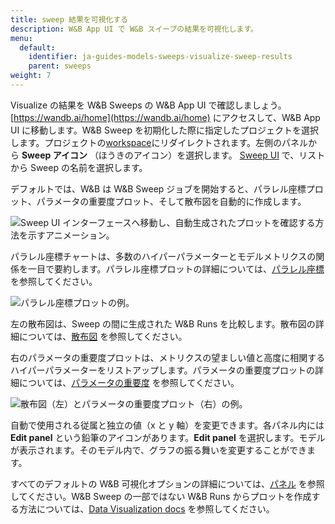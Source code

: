 ```yaml
---
title: sweep 結果を可視化する
description: W&B App UI で W&B スイープの結果を可視化します。
menu:
  default:
    identifier: ja-guides-models-sweeps-visualize-sweep-results
    parent: sweeps
weight: 7
---
```


Visualize の結果を W&B Sweeps の W&B App UI で確認しましょう。[https://wandb.ai/home](https://wandb.ai/home) にアクセスして、W&B App UI に移動します。W&B Sweep を初期化した際に指定したプロジェクトを選択します。プロジェクトの[workspace](/ja/guides/models/track/workspaces)にリダイレクトされます。左側のパネルから **Sweep アイコン** （ほうきのアイコン）を選択します。 [Sweep UI](/ja/./visualize-sweep-results) で、リストから Sweep の名前を選択します。

デフォルトでは、W&B は W&B Sweep ジョブを開始すると、パラレル座標プロット、パラメータの重要度プロット、そして散布図を自動的に作成します。

<Frame>
    <img src="/images/sweeps/navigation_sweeps_ui.gif" alt="Sweep UI インターフェースへ移動し、自動生成されたプロットを確認する方法を示すアニメーション。"  />
</Frame>

パラレル座標チャートは、多数のハイパーパラメーターとモデルメトリクスの関係を一目で要約します。パラレル座標プロットの詳細については、[パラレル座標](/ja/guides/models/app/features/panels/parallel-coordinates) を参照してください。

<Frame>
    <img src="/images/sweeps/example_parallel_coordiantes_plot.png" alt="パラレル座標プロットの例。"  />
</Frame>

左の散布図は、Sweep の間に生成された W&B Runs を比較します。散布図の詳細については、[散布図](/ja/guides/models/app/features/panels/scatter-plot) を参照してください。

右のパラメータの重要度プロットは、メトリクスの望ましい値と高度に相関するハイパーパラメーターをリストアップします。パラメータの重要度プロットの詳細については、[パラメータの重要度](/ja/guides/models/app/features/panels/parameter-importance) を参照してください。

<Frame>
    <img src="/images/sweeps/scatter_and_parameter_importance.png" alt="散布図（左）とパラメータの重要度プロット（右）の例。"  />
</Frame>

自動で使用される従属と独立の値（x と y 軸）を変更できます。各パネル内には **Edit panel** という鉛筆のアイコンがあります。**Edit panel** を選択します。モデルが表示されます。そのモデル内で、グラフの振る舞いを変更することができます。

すべてのデフォルトの W&B 可視化オプションの詳細については、[パネル](/ja/guides/models/app/features/panels/) を参照してください。W&B Sweep の一部ではない W&B Runs からプロットを作成する方法については、[Data Visualization docs](/ja/guides/models/tables/) を参照してください。